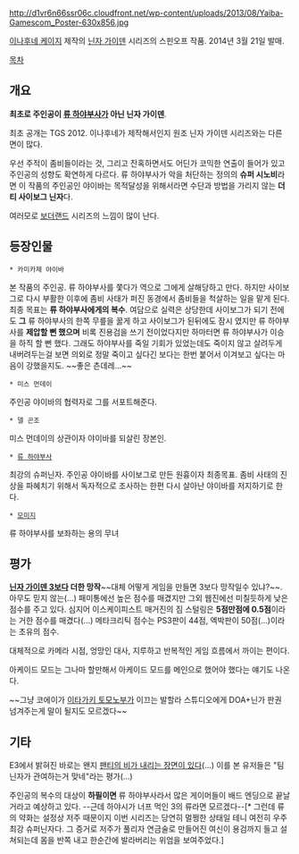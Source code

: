 http://d1vr6n66ssr06c.cloudfront.net/wp-content/uploads/2013/08/Yaiba-Gamescom_Poster-630x856.jpg

[[이나후네 케이지]] 제작의 [[닌자 가이덴]] 시리즈의 스핀오프 작품. 2014년 3월 21일 발매. 

[[목차]]

== 개요 ==
'''최초로 주인공이 [[류 하야부사]]가 아닌 닌자 가이덴'''.

최초 공개는 TGS 2012. 이나후네가 제작해서인지 원조 닌자 가이덴 시리즈와는 다른 면이 많다.

우선 주적이 좀비들이라는 것, 그리고 잔혹하면서도 어딘가 코믹한 연출이 들어가 있고 주인공의 성향도 확연하게 다르다. 류 하야부사가 악을 처단하는 정의의 '''슈퍼 시노비'''라면 이 작품의 주인공인 야이바는 목적달성을 위해서라면 수단과 방법을 가리지 않는 '''더티 사이보그 닌자'''다. 

여러모로 [[보더랜드]] 시리즈의 느낌이 많이 난다. 

== 등장인물 ==
 * 카미카제 야이바
본 작품의 주인공. 류 하야부사를 쫓다가 역으로 그에게 살해당하고 만다. 하지만 사이보그로 다시 부활한 이후에 좀비 사태가 퍼진 동경에서 좀비들을 척살하는 일을 맡게 된다. 최종 목표는 '''류 하야부사에게의 복수'''. 여담으로 실력은 상당한데 사이보그가 되기 전에도 '''그''' 류 하야부사의 한쪽 무릎을 꿇게 하고 사이보그가 된뒤에도 잠시 였지만 류 하야부사를 '''제압할 뻔 했으며''' 비록 진용검을 쓰기 전이었다지만 하마터면 류 하야부사가 이승을 하직 할 뻔 했다. 그래도 하야부사를 죽일 기회가 있었는데도 죽이지 않고 살려두게 내버려두는걸 보면 의외로 정말 죽이고 싶다긴 보다는 한번 붙어서 이겨보고 싶다는 마음이 강했을지도. ~~좋은 츤데레...~~

 * 미스 먼데이
주인공 야이바의 협력자로 그를 서포트해준다.

 * 델 곤조
미스 먼데이의 상관이자 야이바를 되살린 장본인.

 * [[류 하야부사]]
최강의 슈퍼닌자. 주인공 야이바를 사이보그로 만든 원흉이자 최종목표. 좀비 사태의 진상을 파혜치기 위해서 독자적으로 조사하는 한편 다시 살아난 야이바를 저지하기로 한다.

 * [[모미지]]
류 하야부사를 보좌하는 용의 무녀

== 평가 ==
'''[[닌자 가이덴 3]]보다 더한 망작'''~~대체 어떻게 게임을 만들면 3보다 망작일수 있냐?~~.  아무도 믿지 않는(...) 패미통에선 높은 점수를 매겼지만 그외 웹진에선 미칠듯하게 낮은 점수를 주고 있다.  심지어 이스케이피스트 매거진의 짐 스털링은 '''5점만점에 0.5점'''이라는 거한 점수를 매겼다(...)  메타크리틱 점수는 PS3판이 44점, 엑박판이 50점(...)이라는 초유의 점수.

대체적으로 카메라 시점, 엉망인 대사, 지루하고 반복적인 게임 흐름에서 까이는 편이다.

아케이드 모드는 그나마 할만해서 아케이드 모드를 메인으로 했어야 했다는 얘기도 나온다.

~~그냥 코에이가 [[이타가키 토모노부]]가 이끄는 발할라 스튜디오에게 DOA+닌가 판권 넘겨주는게 말이 될지도 모르겠다~~
== 기타 ==
E3에서 밝혀진 바로는 왠지 [http://kotaku.com/the-ninja-gaiden-zombie-game-contains-at-least-one-pant-512960768 팬티의 비가 내리는 장면이 있다](...)  이를 본 유저들은 "팀 닌자가 관여하는거 맞네"라는 평가(...)

주인공의 복수의 대상이 '''하필이면''' 류 하야부사라서 많은 게이머들이 배드 엔딩으로 끝날 거라고 예상하고 있다. --근데 하야시가 너프 먹인 3의 류라면 모르겠다--[* 그런데 류의 약화는 설정상 저주 때문이지 이번 시리즈는 당연히 멀쩡한 상태일 테니 여전히 우주최강 슈퍼닌자다. 그 증거로 저주가 풀리자 연금술로 만들어진 여신이 용검까지 들고 설쳐되는데 몸을 반쪽 내고 한순간에 발라버리는 위엄을 보여주었다.] 
